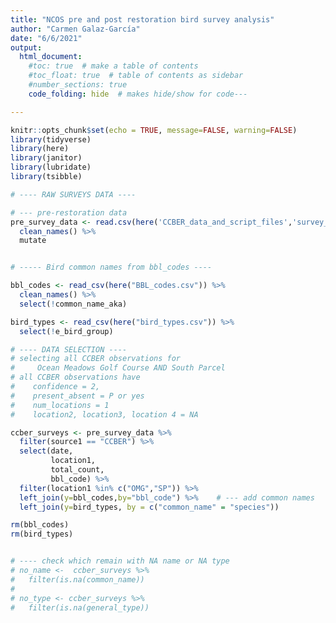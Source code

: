 ```yaml
---
title: "NCOS pre and post restoration bird survey analysis"
author: "Carmen Galaz-García"
date: "6/6/2021"
output: 
  html_document:
    #toc: true  # make a table of contents
    #toc_float: true  # table of contents as sidebar
    #number_sections: true  
    code_folding: hide  # makes hide/show for code---

---
```


```r
knitr::opts_chunk$set(echo = TRUE, message=FALSE, warning=FALSE)
library(tidyverse)
library(here)
library(janitor)
library(lubridate)
library(tsibble)
```


```r
# ---- RAW SURVEYS DATA ----

# --- pre-restoration data
pre_survey_data <- read.csv(here('CCBER_data_and_script_files','survey_data.csv')) %>%
  clean_names() %>% 
  mutate



```


```r
# ----- Bird common names from bbl_codes ----

bbl_codes <- read_csv(here("BBL_codes.csv")) %>% 
  clean_names() %>% 
  select(!common_name_aka)

bird_types <- read_csv(here("bird_types.csv")) %>% 
  select(!e_bird_group)
```


```r
# ---- DATA SELECTION ----
# selecting all CCBER observations for 
#     Ocean Meadows Golf Course AND South Parcel
# all CCBER observations have 
#    confidence = 2, 
#    present_absent = P or yes
#    num_locations = 1 
#    location2, location3, location 4 = NA

ccber_surveys <- pre_survey_data %>% 
  filter(source1 == "CCBER") %>% 
  select(date,
         location1, 
         total_count,
         bbl_code) %>% 
  filter(location1 %in% c("OMG","SP")) %>%
  left_join(y=bbl_codes,by="bbl_code") %>%    # --- add common names
  left_join(y=bird_types, by = c("common_name" = "species"))

rm(bbl_codes)
rm(bird_types)


# ---- check which remain with NA name or NA type
# no_name <-  ccber_surveys %>% 
#   filter(is.na(common_name))
# 
# no_type <- ccber_surveys %>% 
#   filter(is.na(general_type))

```